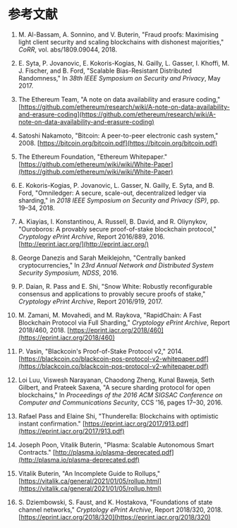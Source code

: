 # 参考文献

1. M. Al-Bassam, A. Sonnino, and V. Buterin, "Fraud proofs: Maximising light client security and scaling blockchains with dishonest majorities," *CoRR*, vol. abs/1809.09044, 2018.

2. E. Syta, P. Jovanovic, E. Kokoris-Kogias, N. Gailly, L. Gasser, I. Khoffi, M. J. Fischer, and B. Ford, "Scalable Bias-Resistant Distributed Randomness," In *38th IEEE Symposium on Security and Privacy*, May 2017.

3. The Ethereum Team, "A note on data availability and erasure coding," [https://github.com/ethereum/research/wiki/A-note-on-data-availability-and-erasure-coding](https://github.com/ethereum/research/wiki/A-note-on-data-availability-and-erasure-coding)

4. Satoshi Nakamoto, "Bitcoin: A peer-to-peer electronic cash system," 2008. [https://bitcoin.org/bitcoin.pdf](https://bitcoin.org/bitcoin.pdf)

5. The Ethereum Foundation, "Ethereum Whitepaper." [https://github.com/ethereum/wiki/wiki/White-Paper](https://github.com/ethereum/wiki/wiki/White-Paper)

6. E. Kokoris-Kogias, P. Jovanovic, L. Gasser, N. Gailly, E. Syta, and B. Ford, "Omniledger: A secure, scale-out, decentralized ledger via sharding," in *2018 IEEE Symposium on Security and Privacy (SP)*, pp. 19–34, 2018.

7. A. Kiayias, I. Konstantinou, A. Russell, B. David, and R. Oliynykov, "Ouroboros: A provably secure proof-of-stake blockchain protocol," *Cryptology ePrint Archive*, Report 2016/889, 2016. [http://eprint.iacr.org/](http://eprint.iacr.org/)

8. George Danezis and Sarah Meiklejohn, "Centrally banked cryptocurrencies," In *23rd Annual Network and Distributed System Security Symposium, NDSS*, 2016.

9. P. Daian, R. Pass and E. Shi, "Snow White: Robustly reconfigurable consensus and applications to provably secure proofs of stake," *Cryptology ePrint Archive*, Report 2016/919, 2017.

10. M. Zamani, M. Movahedi, and M. Raykova, "RapidChain: A Fast Blockchain Protocol via Full Sharding," *Cryptology ePrint Archive*, Report 2018/460, 2018. [https://eprint.iacr.org/2018/460](https://eprint.iacr.org/2018/460)

11. P. Vasin, "Blackcoin's Proof-of-Stake Protocol v2," 2014. [https://blackcoin.co/blackcoin-pos-protocol-v2-whitepaper.pdf](https://blackcoin.co/blackcoin-pos-protocol-v2-whitepaper.pdf)

12. Loi Luu, Viswesh Narayanan, Chaodong Zheng, Kunal Baweja, Seth Gilbert, and Prateek Saxena, "A secure sharding protocol for open blockchains," In *Proceedings of the 2016 ACM SIGSAC Conference on Computer and Communications Security*, CCS '16, pages 17–30, 2016.

13. Rafael Pass and Elaine Shi, "Thunderella: Blockchains with optimistic instant confirmation." [https://eprint.iacr.org/2017/913.pdf](https://eprint.iacr.org/2017/913.pdf)

14. Joseph Poon, Vitalik Buterin, "Plasma: Scalable Autonomous Smart Contracts." [http://plasma.io/plasma-deprecated.pdf](http://plasma.io/plasma-deprecated.pdf)

15. Vitalik Buterin, "An Incomplete Guide to Rollups," [https://vitalik.ca/general/2021/01/05/rollup.html](https://vitalik.ca/general/2021/01/05/rollup.html)

16. S. Dziembowski, S. Faust, and K. Hostakova, "Foundations of state channel networks," *Cryptology ePrint Archive*, Report 2018/320, 2018. [https://eprint.iacr.org/2018/320](https://eprint.iacr.org/2018/320)